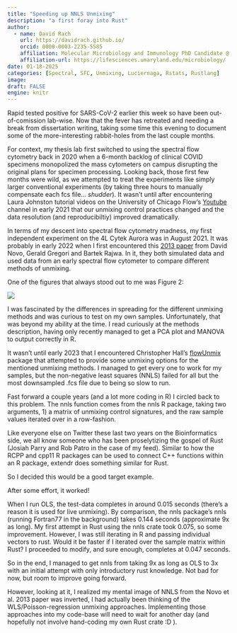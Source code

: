 ```yaml
---
title: "Speeding up NNLS Unmixing"
description: "a first foray into Rust"
author:
  - name: David Rach
    url: https://davidrach.github.io/
    orcid: 0000-0003-2235-5585
    affiliation: Molecular Microbiology and Immunology PhD Candidate @ University of Maryland, School of Medicine 
    affiliation-url: https://lifesciences.umaryland.edu/microbiology/ 
date: 01-18-2025
categories: [Spectral, SFC, Unmixing, Luciernaga, Rstats, Rustlang]
image: 
draft: FALSE
engine: knitr
---
```


Rapid tested positive for SARS-CoV-2 earlier this week so have been out-of-comission lab-wise. Now that the fever has retreated and needing a break from dissertation writing, taking some time this evening to document some of the more-interesting rabbit-holes from the last couple months. 

For context, my thesis lab first switched to using the spectral flow cytometry back in 2020 when a 6-month backlog of clinical COVID specimens monopolized the mass cytometers on campus disrupting the original plans for specimen processing. Looking back, those first few months were wild, as we attempted to treat the experiments like simply larger conventional experiments (by taking three hours to manually compensate each fcs file... *shudder*). It wasn't until after encountering Laura Johnston tutorial videos on the University of Chicago Flow's [Youtube](https://youtu.be/A2rV8feuwww?si=1fvwfyciTrAyvFmk) channel in early 2021 that our unmixing control practices changed and the data resolution (and reproducibiltiy) improved dramatically.  

In terms of my descent into spectral flow cytometry madness, my first independent experiment on the 4L Cytek Aurora was in August 2021. It was probably in early 2022 when I first encountered this [2013 paper](https://doi.org/10.1002/cyto.a.22272) from David Novo, Gerald Gregori and Bartek Rajwa. In it, they both simulated data and used data from an early spectral flow cytometer to compare different methods of unmixing. 

One of the figures that always stood out to me was Figure 2:

![](NovoGregoriRajwaFigure.png)

I was fascinated by the differences in spreading for the different unmixing methods and was curious to test on my own samples. Unfortunately, that was beyond my ability at the time. I read curiously at the methods description, having only recently managed to get a PCA plot and MANOVA to output correctly in R. 

It wasn't until early 2023 that I encountered Christopher Hall's [flowUnmix]() package that attempted to provide some unmixing options for the mentioned unmixing methods. I managed to get every one to work for my samples, but the non-negative least squares (NNLS) failed for all but the most downsampled .fcs file due to being so slow to run. 

Fast forward a couple years (and a lot more coding in R) I circled back to this problem. The nnls function comes from the nnls R package, taking two arguments, 1) a matrix of unmixing control signatures, and the raw sample values iterated over in a row-fashion. 

Like everyone else on Twitter these last two years on the Bioinformatics side, we all know someone who has been proselytizing the gospel of Rust (Josiah Parry and Rob Patro in the case of my feed). Similar to how the RCPP and cpp11 R packages can be used to connect C++ functions within an R package, extendr does something similar for Rust.

So I decided this would be a good target example. 

After some effort, it worked! 

When I run OLS, the test-data completes in around 0.015 seconds (there's a reason it is used for live unmixing). By comparison, the nnls package's nnls (running Fortran77 in the background) takes 0.144 seconds (approximate 9x as long). My first attempt in Rust using the nnls crate took 0.075, so some improvement. However, I was still iterating in R and passing individual vectors to rust. Would it be faster if I iterated over the sample matrix within Rust? I proceeded to modify, and sure enough, completes at 0.047 seconds.

 So in the end, I managed to get nnls from taking 9x as long as OLS to 3x with an initial attempt with only introductory rust knowledge. Not bad for now, but room to improve going forward. 

 However, looking at it, I realized my mental image of NNLS from the Novo et al. 2013 paper was inverted, I had actually been thinking of the WLS/Poisson-regression unmixing approaches. Implementing those approaches into my code-base will need to wait for another day (and hopefully not involve hand-coding my own Rust crate :D ). 